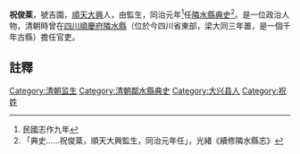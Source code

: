 {{vfd|沒有足夠的可靠資料來源能夠讓這個條目符合[[Wikipedia:關注度|Wikipedia:關注度]]中的標準|date=2022/06/27}}
{{明清人物信息框
| 姓名 =祝俊棻
| 最高職務 = [[四川|四川]][[隣水縣|隣水縣]][[典史|典史]]
| 國家 = 大清
| 籍貫 = [[順天府|順天]][[大兴县_(金朝)|大興]]
| 字號 =吉園
| 出生日期 = ？年？月？日
| 逝世日期 = ？年？月？日
| 墓葬 = 
| 配偶 =  
| 親屬 = 曾祖、祖、父，母
| 出身 =監生 
| 著作 =  
*
}}
'''祝俊棻'''{{BD|？年||？年||}}，號吉園，[[順天府|順天]][[大兴县_(金朝)|大興]]人，由監生，同治元年<ref>民國志作九年</ref>任[[隣水縣|隣水縣]][[典史|典史]]<ref>「典史……祝俊棻，順天大興監生，同治元年任」，光緒《續修隣水縣志》</ref>。是一位政治人物，清朝時曾在[[四川|四川]][[順慶府|順慶府]][[隣水縣|隣水縣]]（位於今四川省東部，梁大同三年置，是一個千年古縣）擔任官吏。
==註釋==
{{reflist}}
{{清朝官员小作品}}
[[Category:清朝监生|Category:清朝监生]]
[[Category:清朝鄰水縣典史|Category:清朝鄰水縣典史]]
[[Category:大兴县人|Category:大兴县人]]
[[Category:祝姓|Category:祝姓]]